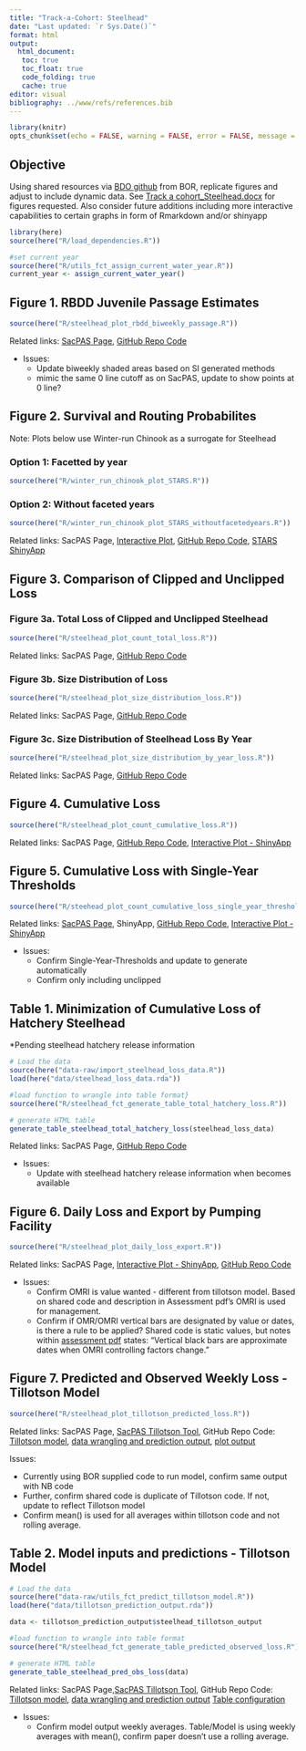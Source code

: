 ```yaml
---
title: "Track-a-Cohort: Steelhead"
date: "Last updated: `r Sys.Date()`"
format: html
output:
  html_document: 
   toc: true
   toc_float: true
   code_folding: true
   cache: true 
editor: visual
bibliography: ../www/refs/references.bib
---
```


```r
library(knitr)
opts_chunk$set(echo = FALSE, warning = FALSE, error = FALSE, message = FALSE)
```

## Objective

Using shared resources via [BDO github](https://github.com/BDO-Science/track-a-cohort){target="_blank"} from BOR, replicate figures and adjust to include dynamic data. See [Track a cohort_Steelhead.docx](https://github.com/BDO-Science/track-a-cohort/blob/main/SH_Cohort/Track%20a%20Cohort_Steelhead.docx){target="_blank"} for figures requested. Also consider future additions including more interactive capabilities to certain graphs in form of Rmarkdown and/or shinyapp

```r
library(here)
source(here("R/load_dependencies.R"))

#set current year
source(here("R/utils_fct_assign_current_water_year.R"))
current_year <- assign_current_water_year()
```

## Figure 1. RBDD Juvenile Passage Estimates

```r
source(here("R/steelhead_plot_rbdd_biweekly_passage.R"))
```

Related links: [SacPAS Page](https://www.cbr.washington.edu/sacramento/tmp/redbluffdaily_1714603318_94.html){target="_blank"}, [GitHub Repo Code](https://github.com/caitobrien/TAC/blob/main/R/winter_run_chinook_plot_annual_jpe.R){target="_blank"}

-   Issues:
    -   Update biweekly shaded areas based on SI generated methods
    -   mimic the same 0 line cutoff as on SacPAS, update to show points at 0 line?

## Figure 2. Survival and Routing Probabilites

Note: Plots below use Winter-run Chinook as a surrogate for Steelhead

### Option 1: Facetted by year

```r
source(here("R/winter_run_chinook_plot_STARS.R"))
```

### Option 2: Without faceted years

```r
source(here("R/winter_run_chinook_plot_STARS_withoutfacetedyears.R"))
```

Related links: SacPAS Page, [Interactive Plot](https://csobrien.shinyapps.io/WRChinookSTARS/){target="_blank"}, [GitHub Repo Code](https://github.com/caitobrien/TAC/blob/main/R/winter_run_chinook_plot_STARS.R){target="_blank"}, [STARS ShinyApp](https://www.cbr.washington.edu/shiny/STARS/){target="_blank"}

## Figure 3. Comparison of Clipped and Unclipped Loss

### Figure 3a. Total Loss of Clipped and Unclipped Steelhead

```r
source(here("R/steelhead_plot_count_total_loss.R"))
```

Related links: SacPAS Page, [GitHub Repo Code](https://github.com/caitobrien/TAC/blob/main/R/steelhead_plot_count_total_loss.R){target="_blank"}

### Figure 3b. Size Distribution of Loss

```r
source(here("R/steelhead_plot_size_distribution_loss.R"))
```

Related links: SacPAS Page, [GitHub Repo Code](https://github.com/caitobrien/TAC/blob/main/R/steelhead_plot_size_distribution_loss.R){target="_blank"}

### Figure 3c. Size Distribution of Steelhead Loss By Year

```r
source(here("R/steelhead_plot_size_distribution_by_year_loss.R"))
```

Related links: SacPAS Page, [GitHub Repo Code](https://github.com/caitobrien/TAC/blob/main/R/steelhead_plot_size_distribution_by_year_loss.R){target="_blank"}

## Figure 4. Cumulative Loss

```r
source(here("R/steelhead_plot_count_cumulative_loss.R"))
```

Related links: SacPAS Page, [GitHub Repo Code](https://github.com/caitobrien/TAC/blob/main/R/steelhead_plot_count_cumulative_loss.R){target="_blank"}, [Interactive Plot - ShinyApp](https://csobrien.shinyapps.io/CumulativeLoss/){target="\"_blank"}

## Figure 5. Cumulative Loss with Single-Year Thresholds

```r
source(here("R/steehead_plot_count_cumulative_loss_single_year_thresholds.R"))
```

Related links: [SacPAS Page](https://www.cbr.washington.edu/sacramento/workgroups/salmon_monitoring.html#loss:~:text=Chinook%20Salmon%20Loss-,Natural%20Central%20Valley%20Steelhead,-Daily%20Loss%20Table){target="_blank"}, ShinyApp, [GitHub Repo Code](https://github.com/caitobrien/TAC/blob/main/R/steehead_plot_count_cumulative_loss_single_year_thresholds.R){target="_blank"}, [Interactive Plot - ShinyApp](https://csobrien.shinyapps.io/CumulativeLossSingleYearThreshold/){target="\"_blank"}

-   Issues:
    -   Confirm Single-Year-Thresholds and update to generate automatically
    -   Confirm only including unclipped

## Table 1. Minimization of Cumulative Loss of Hatchery Steelhead

\*Pending steelhead hatchery release information

```r
# Load the data
source(here("data-raw/import_steelhead_loss_data.R"))
load(here("data/steelhead_loss_data.rda"))
```


```r
#load function to wrangle into table format}
source(here("R/steelhead_fct_generate_table_total_hatchery_loss.R"))

# generate HTML table
generate_table_steelhead_total_hatchery_loss(steelhead_loss_data)

```

Related links: SacPAS Page, [GitHub Repo Code](https://github.com/caitobrien/TAC/blob/main/R/steelhead_fct_generate_table_total_hatchery_loss.R){target="_blank"}

-   Issues:
    -   Update with steelhead hatchery release information when becomes available

## Figure 6. Daily Loss and Export by Pumping Facility

```r
source(here("R/steelhead_plot_daily_loss_export.R"))
```

Related links: SacPAS Page, [Interactive Plot - ShinyApp](https://csobrien.shinyapps.io/DailyLossExports/){target="_blank"}, [GitHub Repo Code](https://github.com/caitobrien/TAC/blob/main/R/steelhead_plot_daily_loss_export.R){target="_blank"}

-   Issues:
    -   Confirm OMRI is value wanted - different from tillotson model. Based on shared code and description in Assessment pdf's OMRI is used for management.
    -   Confirm if OMR/OMRI vertical bars are designated by value or dates, is there a rule to be applied? Shared code is static values, but notes within [assessment pdf](chrome-extension://efaidnbmnnnibpcajpcglclefindmkaj/https://www.usbr.gov/mp/bdo/docs/20240528-proposed-action-assessment.pdf) states: "Vertical black bars are approximate dates when OMRI controlling factors change."

## Figure 7. Predicted and Observed Weekly Loss - Tillotson Model

```r
source(here("R/steelhead_plot_tillotson_predicted_loss.R"))
```

Related links: SacPAS Page, [SacPAS Tillotson Tool](https://www.cbr.washington.edu/sacramento/lossandsalvage/){target="_blank"}, GitHub Repo Code: [Tillotson model](https://github.com/caitobrien/TAC/blob/main/data-raw/Steelhead_Model_Setup.R){target="_blank"}, [data wrangling and prediction output](https://github.com/caitobrien/TAC/blob/main/data-raw/utils_fct_predict_tillotson_model.R){target="_black"}, [plot output](https://github.com/caitobrien/TAC/blob/main/R/steelhead_plot_tillotson_predicted_loss.R){target="_blank"}

Issues:

-   Currently using BOR supplied code to run model, confirm same output with NB code
-   Further, confirm shared code is duplicate of Tillotson code. If not, update to reflect Tillotson model
-   Confirm mean() is used for all averages within tillotson code and not rolling average.

## Table 2. Model inputs and predictions - Tillotson Model

```r
# Load the data
source(here("data-raw/utils_fct_predict_tillotson_model.R"))
load(here("data/tillotson_prediction_output.rda"))

data <- tillotson_prediction_output$steelhead_tillotson_output

#load function to wrangle into table format
source(here("R/steelhead_fct_generate_table_predicted_observed_loss.R"))

# generate HTML table
generate_table_steelhead_pred_obs_loss(data)

```

Related links: SacPAS Page,[SacPAS Tillotson Tool](https://www.cbr.washington.edu/sacramento/lossandsalvage/){target="_blank"}, GitHub Repo Code: [Tillotson model](https://github.com/caitobrien/TAC/blob/main/data-raw/Steelhead_Model_Setup.R){target="_blank"}, [data wrangling and prediction output](https://github.com/caitobrien/TAC/blob/main/data-raw/utils_fct_predict_tillotson_model.R){target="_black"} [Table configuration](https://github.com/caitobrien/TAC/blob/main/R/steelhead_fct_generate_table_predicted_observed_loss.R){target="_blank"}

-   Issues:
    -   Confirm model output weekly averages. Table/Model is using weekly averages with mean(), confirm paper doesn't use a rolling average.
